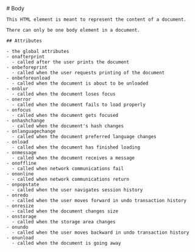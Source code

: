 
<MainHeader/>
<main>
  <article>
    # Body

    This HTML element is meant to represent the content of a document.

    There can only be one body element in a document.

    ## Attributes

    - the global attributes
    - onafterprint
      - called after the user prints the document
    - onbeforeprint
      - called when the user requests printing of the document
    - onbeforeunload
      - called when the document is about to be unloaded
    - onblur
      - called when the document loses focus
    - onerror
      - called when the document fails to load properly
    - onfocus
      - called when the document gets focused
    - onhashchange
      - called when the document's hash changes
    - onlanguagechange
      - called when the document preferred language changes
    - onload
      - called when the document has finished loading
    - onmessage
      - called when the document receives a message
    - onoffline
      - called when network communications fail
    - ononline
      - called when network communications return
    - onpopstate
      - called when the user navigates session history
    - onredo
      - called when the user moves forward in undo transaction history
    - onresize
      - called when the document changes size
    - onstorage
      - called when the storage area changes
    - onundo
      - called when the user moves backward in undo transaction history
    - onunload
      - called when the document is going away
  </article>
</main>